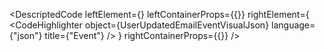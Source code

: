 
<DescriptedCode
  leftElement={<UserUpdatedEmailEventDesc />}
  leftContainerProps={{}}
  rightElement={
    <CodeHighlighter
      object={UserUpdatedEmailEventVisualJson}
      language={"json"}
      title={"Event"}
    />
  }
  rightContainerProps={{}}
/>
